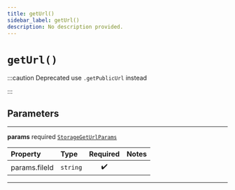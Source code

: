 ```yaml
---
title: getUrl()
sidebar_label: getUrl()
description: No description provided.
---
```


# `getUrl()`

:::caution Deprecated
use `.getPublicUrl` instead

:::

## Parameters

---

**<span className="parameter-name">params</span>** <span className="optional-status">required</span> [`StorageGetUrlParams`](/reference/docgen/javascript/storage/types/storage-get-url-params)

| Property                                                                                  | Type     | Required | Notes |
| :---------------------------------------------------------------------------------------- | :------- | :------: | :---- |
| <span className="parameter-name"><span className="light-grey">params.</span>fileId</span> | `string` |    ✔️    |       |

---
